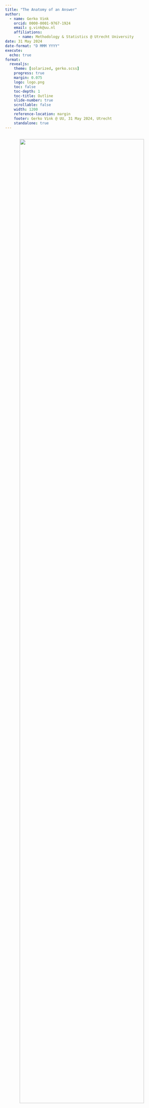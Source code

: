 ```yaml
---
title: "The Anatomy of an Answer"
author: 
  - name: Gerko Vink
    orcid: 0000-0001-9767-1924
    email: g.vink@uu.nl
    affiliations:
      - name: Methodology & Statistics @ Utrecht University
date: 31 May 2024
date-format: "D MMM YYYY"
execute: 
  echo: true
format: 
  revealjs:
    theme: [solarized, gerko.scss]
    progress: true
    margin: 0.075
    logo: logo.png 
    toc: false
    toc-depth: 1
    toc-title: Outline
    slide-number: true
    scrollable: false
    width: 1200
    reference-location: margin
    footer: Gerko Vink @ UU, 31 May 2024, Utrecht
    standalone: true
---
```


## 
<center>
![](img/wtf.png){width=90%}
</center>

## Disclaimer

I owe a debt of gratitude to many people as the thoughts and code in these slides are the process of years-long development cycles and discussions with my team, friends, colleagues and peers. When someone has contributed to the content of the slides, I have credited their authorship.

Scientific references are in the footer. Opinions and figures are my own, AI-generated or directly linked.

::: callout-tip
# Materials
- source: [github.com/gerkovink/challenge](https://github.com/gerkovink/challenge)
:::


## Terms I may use

- TDGM: True data generating model
- DGP: Data generating process, closely related to the TDGM, but with all the wacky additional uncertainty
- Truth: The comparative truth that we are interested in
- Bias: The distance to the comparative truth
- Variance: When not everything is the same
- Estimate: Something that we calculate or guess 
- Estimand: The thing we aim to estimate and guess
- Population: That larger entity without sampling variance
- Sample: The smaller thing with sampling variance
- Incomplete: There exists a more complete version, but we don't have it
- Observed: What we have
- Unobserved: What we would also like to have

## At the start

Let's start with the core:

::: {.callout-note appearance="simple"}
# Statistical inference
Statistical inference is the process of drawing conclusions from **truths**
:::

Truths are boring, but they are convenient. 

- however, for most problems truths require a lot of calculations, tallying or a complete census. 
- therefore, a proxy of the truth is in most cases sufficient 
- An example for such a proxy is a **sample**
- Samples are widely used and have been for a long time<footnote>See [Jelke Bethlehem's CBS discussion paper](https://www.google.com/url?sa=t&rct=j&q=&esrc=s&source=web&cd=&ved=2ahUKEwjkyPTCs4L3AhUCuKQKHUpmBvIQFnoECAMQAw&url=https%3A%2F%2Fwww.cbs.nl%2F-%2Fmedia%2Fimported%2Fdocuments%2F2009%2F07%2F2009-15-x10-pub.pdf&usg=AOvVaw3BpUW2s_k0MB5yH1o-QGf2) for an overview of the history of sampling within survey statistics</footnote>


::: footer 
$^1$ See [Jelke Bethlehem's CBS discussion paper](https://www.google.com/url?sa=t&rct=j&q=&esrc=s&source=web&cd=&ved=2ahUKEwjkyPTCs4L3AhUCuKQKHUpmBvIQFnoECAMQAw&url=https%3A%2F%2Fwww.cbs.nl%2F-%2Fmedia%2Fimported%2Fdocuments%2F2009%2F07%2F2009-15-x10-pub.pdf&usg=AOvVaw3BpUW2s_k0MB5yH1o-QGf2) for an overview of the history of survey sampling
:::


## Do we need data?
Without any data we can still come up with a statistically valid answer. 

 - The answer will not be very *informative*. 
 - In order for our answer to be more informative, we need more **information**

Some sources of information can already tremendously guide the precision of our answer. 

::: {.callout-tip}
# In Short
Information bridges the answer to the truth. Too little information may lead you to a *false truth*. 
:::

## Being wrong about the truth
::::{.columns}
:::{.column width="40%"}
![](img/2. missingness_problem.png){width=90%}
:::

:::{.column width="60%"}
- The population is the truth
- The sample comes from the population, but is generally smaller in size
- This means that not all cases from the population can be in our sample
- If not all information from the population is in the sample, then our sample may be *wrong*

::: {.callout-note}
# Good questions to ask yourself
1. Why is it important that our sample is not wrong?<br>
2. How do we know that our sample is not wrong?
:::
:::
::::

## Solving the missingness problem
::::{.columns}
:::{.column width="40%"}
![](img/3. random_sampling.png){width=90%}
:::

:::{.column width="60%"}
- There are many flavours of sampling
- If we give every unit in the population the same probability to be sampled, we do **random sampling**
- The convenience with random sampling is that the missingness problem can be ignored
- The missingness problem would in this case be: **not every unit in the population has been observed in the sample**

::: {.callout-warning}
# Hmmm...
Would that mean that if we simply observe every potential unit, we would be unbiased about the truth?
:::

:::
::::

## Sidestep
::::{.columns}
:::{.column width="50%"}
![](img/4. sidestep1.png){width=90%}
:::

:::{.column width="50%"}
- The problem is a bit larger
- We have three entities at play, here:

  1. The truth we're interested in
  2. The proxy that we have (e.g. sample)
  3. The model that we're running
  
- The more features we use, the more we capture about the outcome for the cases in the data
- The more cases we have, the more we approach the true information
<br><br><br>
All these things are related to uncertainty. Our model can still yield biased results when fitted to $\infty$ features. Our inference can still be wrong when obtained on $\infty$ cases. 
:::
::::

## Sidestep
::::{.columns}
:::{.column width="50%"}
![](img/5. sidestep2.png){width=90%}
:::

:::{.column width="50%"}
- The problem is a bit larger
- We have three entities at play, here:

  1. The truth we're interested in
  2. The proxy that we have (e.g. sample)
  3. The model that we're running
  
- The more features we use, the more we capture about the outcome for the cases in the data
- The more cases we have, the more we approach the true information
<br><br><br>

**Core assumption: all observations are bonafide**
:::
::::

## Uncertainty simplified
::::{.columns}
:::{.column width="70%"}
![](img/6. Sample_uncertainty.png){width=90%}
:::

:::{.column width="30%"}
When we do not have all information ...

1. We need to accept that we are probably wrong
2. We just have to quantify how wrong we are

<br>
In some cases we estimate that we are only a bit wrong. In other cases we estimate that we could be very wrong. This is the purpose of testing. 
<br><br>
The uncertainty measures about our estimates can be used to create intervals
:::
::::

## Confidence in the answer
::::{.columns}
:::{.column width="60%"}
![](img/7. confidence_intervals.png){width="90%"}
:::

::: {.column width="40%"}
An intuitive approach to evaluating an answer is confidence. In statistics, we often use confidence intervals. Discussing confidence can be hugely informative!

If we sample 100 samples from a population, then a *95% CI* will cover the **true** population value [at least 95 out of 100 times]{style="text-decoration: underline;"}. 

- If the coverage <95: bad estimation process with risk of errors and invalid inference
- If the coverage >95: inefficient estimation process, but correct conclusions and valid inference. Lower statistical power. 
:::
::::

::: footer 
Neyman, J. (1934). On the Two Different Aspects of the Representative Method: The Method of Stratified Sampling and the Method of Purposive Selection. <br> Journal of the Royal Statistical Society Series A: Statistics in Society, 97(4), 558-606.
:::

## How do we know that our sample is not....
::::{.columns}
:::{.column width="60%"}
![](img/15. replication.png){width="90%"}
:::

::: {.column width="40%"}
We can replicate our sample. 

- A replication would be a new sample from the same population or true data generating model obtained by the same data generating process.
- If we would sample 100 times, we would get 100 different samples
- If we would estimate 100 times, we would get 100 different estimates with 100 different confidence intervals (e.g. 95% CI)
- Out of these 100 different intervals, we would expect a nominal coverage. For a 95% CI we'd expect 95 of them to cover the true population value. 
:::
::::

## This is a lot of work...
::::{.columns}
:::{.column width="60%"}
![](img/16. validation.png){width="80%"}
:::

::: {.column width="40%"}
Full sampling validation of a model's inferences is a lot of work. 

- it is the most robust way of obtaining inferential validity
- it is not always necessary

Under some general assumptions, we can use the same data to validate our model's inferences and predictions.

- these assumptions can be met in practice 
- but as soon as assumptions are made, we open the door to errors when these assumptions do not hold

:::
::::

## Assumptions
Take the following definition:

<center> **a thing that is accepted as true or as certain to happen, without proof.** </center>

Assumptions are a statisticians faith. It is often impossible to prove that they hold in practice, but we choose to believe that they do.

::: {.callout-tip}
# Sensitivity analyses
I often use computational evaluation techniques to quantify the scope of the impact of assumptions made. For example, we can test the effect of violating assumptions on our results. We then verify if the inferences are sensitive to violations of the assumptions. We can even verify the extend of when assumptions start becoming influential to our inferences.
:::

## The holy trinity
Whenever I evaluate something, I tend to look at three things:

- bias (how far from the truth)
- uncertainty/variance (how wide is my interval)
- coverage (how often do I cover the truth with my interval)

<br>
As a function of model complexity in specific modeling efforts, these components play a role in the bias/variance tradeoff

<center>
![](https://upload.wikimedia.org/wikipedia/commons/thumb/9/9f/Bias_and_variance_contributing_to_total_error.svg/2560px-Bias_and_variance_contributing_to_total_error.svg.png){width=40%}
</center>

## On the individual level
::::{.columns}
:::{.column width="60%"}
![](img/8. prediction_intervals.png){width="90%"}
:::

::: {.column width="40%"}
Individual intervals can also be hugely informative!

Individual intervals are generally wider than confidence intervals

- This is because it covers inherent uncertainty in the data point on top of sampling uncertainty 

::: {.callout-warning}
# Be careful
Narrower intervals mean less uncertainty. 

It does not mean that the answer is correct!
:::

:::
::::

## Case: Spaceshuttle Challenger
36 years ago, on 28 January 1986, 73 seconds into its flight and at an altitude of 9 miles, the space shuttle Challenger experienced an enormous fireball caused by one of its two booster rockets and broke up. The crew compartment continued its trajectory, reaching an altitude of 12 miles, before falling into the Atlantic. All seven crew members, consisting of five astronauts and two payload specialists, were killed.

::::{.columns}
:::{.column width="40%"}
![](img/chal.jpg){width=90%}
:::
:::{.column width="60%"}
```r
library(tidyverse)
library(ggplot2)
library(alr4)
set.seed(123)
Challeng %>% 
  filter(fail > 0) %>% 
  ggplot(aes(temp, fail)) +
  geom_point() +
  #geom_(height = .1, width = .01) + 
  geom_smooth(method = "lm", se = FALSE) +
  ylim(0, 5) + xlim(52, 76) + 
  ylab("Number of distressed O−rings at each launch") +
  xlab("Temperature in degrees Fahrenheit") + 
  theme_classic()
```
:::
::::

## Nothing happened, so we ignored it

::::{.columns}
:::{.column width="50%"}
```r
set.seed(123)
Challeng %>% 
  ggplot(aes(temp, fail)) +
  geom_point() + 
  geom_smooth(method = "lm", se = FALSE) +
  ylim(0, 5) + xlim(52, 76) + 
  ylab("Number of distressed O−rings at each launch") +
  xlab("Temperature in degrees Fahrenheit") + 
  theme_classic()
```
:::
:::{.column width="50%"}
In the decision to proceed with the launch, there was a presence of dark data. And no-one noticed!

Dark data
: Information that is not available but necessary to arrive at the correct answer.

This missing information has the potential to mislead people. The notion that we can be misled is essential because it also implies that artificial intelligence can be misled!

::: {.callout-warning appearance="simple"}
If you don’t have all the information, there is always the possibility of drawing an incorrect conclusion or making a wrong decision.
:::

:::
::::




## In Practice
::::{.columns}
:::{.column width="30%"}
![](img/9.missingness.png){width=60%}
:::

::: {.column width="70%"}

We now have a new problem:

- we do not have the whole truth; but merely a sample of the truth
- we do not even have the whole sample, but merely a sample of the sample of the truth. 


::: {.callout-tip appearance="simple"}
What would be a simple solution to allowing for valid inferences on the incomplete sample? Would that solution work in practice?
:::


:::
::::

## How to fix the missingness problem
::::{.columns}
:::{.column width="50%"}
![](img/11. missingness_solved.png){width=80%}
:::

::: {.column width="50%"}
There are two sources of uncertainty that we need to cover when analyzing incomplete data:

1. **Uncertainty about the data values we don't have**:<br>when we don't know what the true observed value should be, we must create a distribution of values with proper variance (uncertainty).
2. **Uncertainty about the process that generated the values we do have**:<br>nothing can guarantee that our sample is the one true sample. So it is reasonable to assume that the parameters obtained on our sample are biased. 

A straightforward and intuitive solution for analyzing incomplete data in such scenarios is *multiple imputation* (Rubin, 1987).
:::
::::

::: footer 
Rubin, D. B. (1987). Multiple imputation for nonresponse in surveys. John Wiley & Sons.
:::

## Now how do we know we did well?
::: callout-important
# I'm really sorry!
In practice we don't know if we did well, because we often lack the necessary comparative truths. 
:::

For example:

1. Predict a future response, but we only have the past
2. Analyzing incomplete data without a reference about the truth
3. Estimate the effect between two things that can never occur together
4. Detecting fraudulent transactions with only access to the own transaction history
5. Appealing to a new customer base with only data about existing customers
6. Mixing bonafide observations with bonafide non-observations

# Case 1: How to evaluate without a truth?

## Scenario 
Let's assume that we have an incomplete data set and that we can impute (fill in) the incomplete values under multiple candidate models

**Challenge**<br>
Imputing this data set under one model may yield different results than imputing this data set under another model. Identify the best model!

**Problem**<br>
We have no idea about validity of either model's results: we would need either the true observed values or the estimand before we can judge the performance and validity of the imputation model.

::: callout-important
# Not all is lost
We do have a constant in our problem: **the observed values**
:::

## Solution - overimpute the observed values
::::{.columns}
:::{.column width="50%"}
![](img/12. PPC_quadratic.png){width=80%}
:::
:::{.column width="50%"}
![](img/13. PPC_linear.png){width=80%}
:::


::::

::: footer
Cai, M., van Buuren, S., & Vink, G. (2022). Graphical and numerical diagnostic tools to assess multiple imputation models by posterior predictive checking. 
:::

# Case 2: When you suspect your model is wrong

## Scenario

- 1236 citizens of Leiden who were 85 years or older on December 1, 1986 (Lagaay, Van der Meij, and Hijmans 1992). 
- Visited by a physician between January 1987 and May 1989. 
- A full medical history, information on current use of drugs, a venous blood sample, and other health-related data were obtained. 
- BP was routinely measured during the visit. 
  - Apart from some individuals who were bedridden, BP was measured while seated. 
  - An Hg manometer was used and BP was rounded to the nearest 5 mmHg. 
- The mortality status of each individual on March 1, 1994 was retrieved from administrative sources.

::: footer
Lagaay, A. M., J. C. Van der Meij, and W. Hijmans. 1992. “Validation of Medical History Taking as Part of a Population Based Survey in Subjects Aged 85 and over.” British Medical Journal 304 (6834): 1091–2.
:::


## Problem
- BP was measured less frequently for very old persons and for persons with health problems. 
- BP was measured more often if the BP was too high, for example if the respondent indicated a previous diagnosis of hypertension, or if the respondent used any medication against hypertension. 
- The missing data rate of BP also varied during the period of data collection. 
  - The rate gradually increases during the first seven months of the sampling period from 5 to 40 percent of the cases, and then suddenly drops to a fairly constant level of 10–15 percent. 
  - A complicating factor here is that the sequence in which the respondents were interviewed was not random. 
  - High-risk groups, that is, elderly in hospitals and nursing homes and those over 95, were visited first.

## Survival rate
![](img/leiden_km.png)

::: footer
Van Buuren, S. (2018). Flexible imputation of missing data. CRC press. Chapter 9.2
:::

## Missingness
![](img/leiden_tab.png){width=50%}

::: footer
Van Buuren, S. (2018). Flexible imputation of missing data. CRC press. Chapter 9.2
:::

## Sensitivity analysis
![](img/leiden-delta.png){width="70%"}

::: footer
Van Buuren, S. (2018). Flexible imputation of missing data. CRC press. Chapter 9.2
:::

# Case 3: When you know you're wrong

## Scenario

In a survey about research integrity and fraud we surveyed behaviours and practices in the following format. 

<center>
![](img/14. not_applicable.png){width=60%}
</center>
<br>
Many behaviours were surveyed over multiple groups of people. Some findings:

- In most groups similar behavioural prevalence was observed. 
- When looking at subgroups, prevalences differ between subgroups.
- Not applicables were much more prevalent in one group than in other groups
- There are too few cases and too many patterns with `Not Applicable`'s over features to allow for a pattern-wise analysis (stratified analysis).
- There are too many `Not Applicables` to allow for *listwise deletion*.

## Some background
We know: 

1. `Not Applicable` is not randomly distributed over the data. Removing them is therefore not valid!
2. `Not Applicable` are bonafide missing values: there should be no observations.

::: callout-important
# There's no such thing as a free lunch

Every imputation will bias the results. For some we know the direction of the bias, for some we have no idea. We do not have access to the truth.
:::

### What would you do?

## Our solution
We chose to impute the data as `1 (never)`. There are a couple of reasons why we think that this is the best defendable scenario.

1. `Never` has a semantic similarity to a behaviour not being applicable. However,  `Never` implies intentionality; `Not Applicable` does not.
2. We know the effect the imputation has on the inference: Filling in `Never` will underestimate intentional behaviours. 

In this case the choice was made to make a **deliberate error**. The estimates obtained would serve as an underestimation of *true behaviour* and can be considered a lower bound estimation. 

## To conclude

<center>
<iframe width="790" height="475" src="https://www.youtube.com/embed/GiPe1OiKQuk?si=JRskAvV-ObldIOfO" title="YouTube video player" frameborder="0" allow="accelerometer; autoplay; clipboard-write; encrypted-media; gyroscope; picture-in-picture; web-share" allowfullscreen></iframe>
</center>

